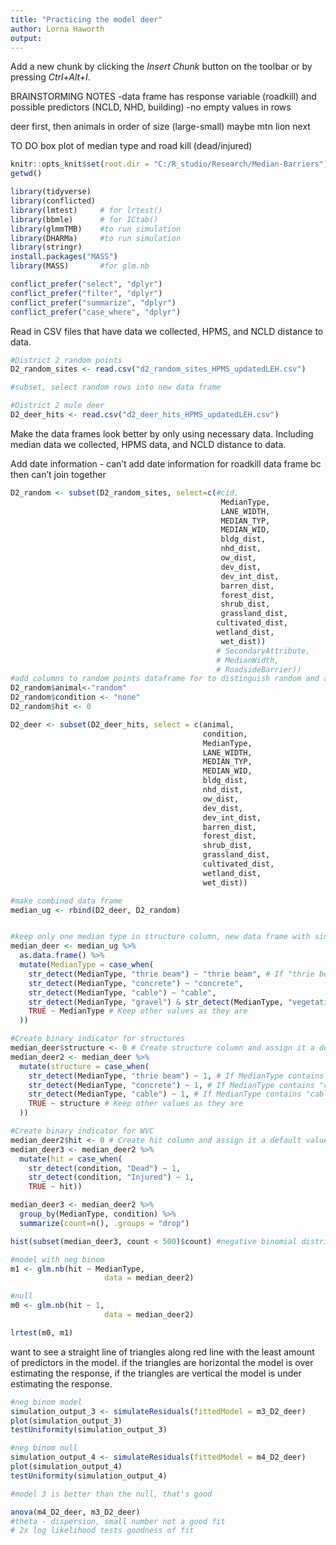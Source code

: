 ```yaml
---
title: "Practicing the model deer"
author: Lorna Haworth
output: 
---
```

Add a new chunk by clicking the *Insert Chunk* button on the toolbar or by pressing *Ctrl+Alt+I*.

BRAINSTORMING NOTES
-data frame has response variable (roadkill) and possible predictors (NCLD, NHD, building)
-no empty values in rows

deer first, then animals in order of size (large-small)
maybe mtn lion next


TO DO box plot of median type and road kill (dead/injured)
```r
knitr::opts_knit$set(root.dir = "C:/R_studio/Research/Median-Barriers")
getwd()

library(tidyverse)
library(conflicted)
library(lmtest)     # for lrtest()
library(bbmle)      # for ICtab()
library(glmmTMB)    #to run simulation
library(DHARMa)     #to run simulation
library(stringr)
install.packages("MASS")
library(MASS)       #for glm.nb

conflict_prefer("select", "dplyr")
conflict_prefer("filter", "dplyr")
conflict_prefer("summarize", "dplyr")
conflict_prefer("case_where", "dplyr")

```
Read in CSV files that have data we collected, HPMS, and NCLD distance to data.
```r

#District 2 random points
D2_random_sites <- read.csv("d2_random_sites_HPMS_updatedLEH.csv")

#subset, select random rows into new data frame

#District 2 mule deer
D2_deer_hits <- read.csv("d2_deer_hits_HPMS_updatedLEH.csv")

```
Make the data frames look better by only using necessary data. Including median data we collected, HPMS data, and NCLD distance to data.

Add date information - can't add date information for roadkill data frame bc then can't join together
```r
D2_random <- subset(D2_random_sites, select=c(#cid,
                                               MedianType,
                                               LANE_WIDTH,
                                               MEDIAN_TYP,
                                               MEDIAN_WID,
                                               bldg_dist,
                                               nhd_dist,
                                               ow_dist,
                                               dev_dist,
                                               dev_int_dist,
                                               barren_dist,
                                               forest_dist,
                                               shrub_dist,
                                               grassland_dist,
                                              cultivated_dist,
                                              wetland_dist,
                                               wet_dist))
                                              # SecondaryAttribute, 
                                              # MedianWidth, 
                                              # RoadsideBarrier))
#add columns to random points dataframe for to distinguish random and animal condition
D2_random$animal<-"random" 
D2_random$condition <- "none"
D2_random$hit <- 0

D2_deer <- subset(D2_deer_hits, select = c(animal, 
                                           condition, 
                                           MedianType,
                                           LANE_WIDTH,
                                           MEDIAN_TYP,
                                           MEDIAN_WID,
                                           bldg_dist,
                                           nhd_dist,
                                           ow_dist,
                                           dev_dist,
                                           dev_int_dist,
                                           barren_dist,
                                           forest_dist,
                                           shrub_dist,
                                           grassland_dist,
                                           cultivated_dist,
                                           wetland_dist,
                                           wet_dist))

```


```r

#make combined data frame 
median_ug <- rbind(D2_deer, D2_random) 


#keep only one median type in structure column, new data frame with single classes
median_deer <- median_ug %>%
  as.data.frame() %>%
  mutate(MedianType = case_when(
    str_detect(MedianType, "thrie beam") ~ "thrie beam", # If "thrie beam" is anywhere in the string, change to "thrie beam"
    str_detect(MedianType, "concrete") ~ "concrete",
    str_detect(MedianType, "cable") ~ "cable",
    str_detect(MedianType, "gravel") & str_detect(MedianType, "vegetative") ~ "vegetative", # If both "gravel" and "vegetative" are present, change to "vegetative"
    TRUE ~ MedianType # Keep other values as they are
  ))

#Create binary indicator for structures
median_deer$structure <- 0 # Create structure column and assign it a default value of 0
median_deer2 <- median_deer %>%
  mutate(structure = case_when(
    str_detect(MedianType, "thrie beam") ~ 1, # If MedianType contains "thrie beam", change structure to 1
    str_detect(MedianType, "concrete") ~ 1, # If MedianType contains "concrete", change structure to 1
    str_detect(MedianType, "cable") ~ 1, # If MedianType contains "cable", change structure to 1
    TRUE ~ structure # Keep other values as they are
  ))

#Create binary indicator for WVC
median_deer2$hit <- 0 # Create hit column and assign it a default value of 0
median_deer3 <- median_deer2 %>%
  mutate(hit = case_when(
    str_detect(condition, "Dead") ~ 1,
    str_detect(condition, "Injured") ~ 1,
    TRUE ~ hit))

median_deer3 <- median_deer2 %>%  
  group_by(MedianType, condition) %>%
  summarize(count=n(), .groups = "drop")

hist(subset(median_deer3, count < 500)$count) #negative binomial distribution

```


```r
#model with neg binom
m1 <- glm.nb(hit ~ MedianType,
                     data = median_deer2)

#null
m0 <- glm.nb(hit ~ 1,
                     data = median_deer2)

lrtest(m0, m1)
```


want to see a straight line of triangles along red line with the least amount of predictors in the model. if the triangles are horizontal the model is over estimating the response, if the triangles are vertical the model is under estimating the response.  
```r

#neg binom model
simulation_output_3 <- simulateResiduals(fittedModel = m3_D2_deer)
plot(simulation_output_3)
testUniformity(simulation_output_3)

#neg binom null
simulation_output_4 <- simulateResiduals(fittedModel = m4_D2_deer)
plot(simulation_output_4)
testUniformity(simulation_output_4)

#model 3 is better than the null, that's good

anova(m4_D2_deer, m3_D2_deer)
#theta - dispersion, small number not a good fit
# 2x log likelihood tests goodness of fit
```


